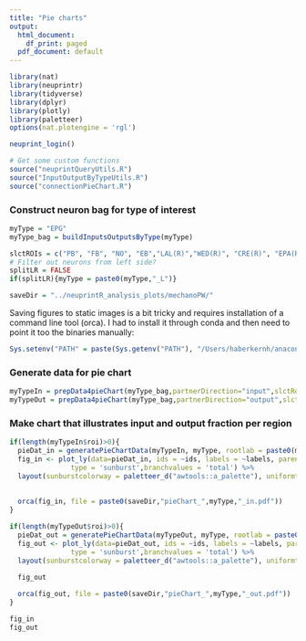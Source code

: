 ```yaml
---
title: "Pie charts"
output:
  html_document:
    df_print: paged
  pdf_document: default
---
```


```r
library(nat)
library(neuprintr)
library(tidyverse)
library(dplyr)
library(plotly)
library(paletteer)
options(nat.plotengine = 'rgl')
```

```r
neuprint_login()
```

```r
# Get some custom functions
source("neuprintQueryUtils.R")
source("InputOutputByTypeUtils.R")
source("connectionPieChart.R")
```

### Construct neuron bag for type of interest
```r
myType = "EPG"
myType_bag = buildInputsOutputsByType(myType)

slctROIs = c("PB", "FB", "NO", "EB","LAL(R)","WED(R)", "CRE(R)", "EPA(R)") #"LAL(-GA)(R)", "GA(R)",
# Filter out neurons from left side?
splitLR = FALSE
if(splitLR){myType = paste0(myType,"_L")}

saveDir = "../neuprintR_analysis_plots/mechanoPW/"
```

Saving figures to static images is a bit tricky and requires installation of a command line tool (orca). I had to install it through conda and then need to point it too the binaries manually:
```r
Sys.setenv("PATH" = paste(Sys.getenv("PATH"), "/Users/haberkernh/anaconda3/bin", sep = .Platform$path.sep))
```

### Generate data for pie chart
```r
myTypeIn = prepData4pieChart(myType_bag,partnerDirection="input",slctRoi=slctROIs, splitLR,myType,minweight=0)
myTypeOut = prepData4pieChart(myType_bag,partnerDirection="output",slctRoi=slctROIs, splitLR,myType,minweight=0)
```

### Make chart that illustrates input and output fraction per region
```r

if(length(myTypeIn$roi)>0){
  pieDat_in = generatePieChartData(myTypeIn, myType, rootlab = paste0(myType," input"))
  fig_in <- plot_ly(data=pieDat_in, ids = ~ids, labels = ~labels, parents = ~parents, values = ~values, 
               type = 'sunburst',branchvalues = 'total') %>%
  layout(sunburstcolorway = paletteer_d("awtools::a_palette"), uniformtext=list(minsize=8, mode="show"))
  
  
  orca(fig_in, file = paste0(saveDir,"pieChart_",myType,"_in.pdf"))
}

if(length(myTypeOut$roi)>0){
  pieDat_out = generatePieChartData(myTypeOut, myType, rootlab = paste0(myType," output"))
  fig_out <- plot_ly(data=pieDat_out, ids = ~ids, labels = ~labels, parents = ~parents, values = ~values, 
               type = 'sunburst',branchvalues = 'total') %>%
  layout(sunburstcolorway = paletteer_d("awtools::a_palette"), uniformtext=list(minsize=8, mode="show"))

  fig_out
  
  orca(fig_out, file = paste0(saveDir,"pieChart_",myType,"_out.pdf"))
} 

fig_in
fig_out

```

